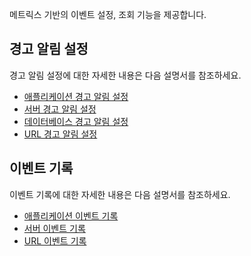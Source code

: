 메트릭스 기반의 이벤트 설정, 조회 기능을 제공합니다.

## 경고 알림 설정

경고 알림 설정에 대한 자세한 내용은 다음 설명서를 참조하세요. 

* [애플리케이션 경고 알림 설정](apm-warning-notice)
* [서버 경고 알림 설정](server-warning-notice)
* [데이터베이스 경고 알림 설정](db-warning-notice)
* [URL 경고 알림 설정](../url/url-event#이벤트-설정)

## 이벤트 기록

이벤트 기록에 대한 자세한 내용은 다음 설명서를 참조하세요. 

* [애플리케이션 이벤트 기록](java-set-event-history)
* [서버 이벤트 기록](server-set-event-history)
* [URL 이벤트 기록](../url/url-event#이벤트-기록)